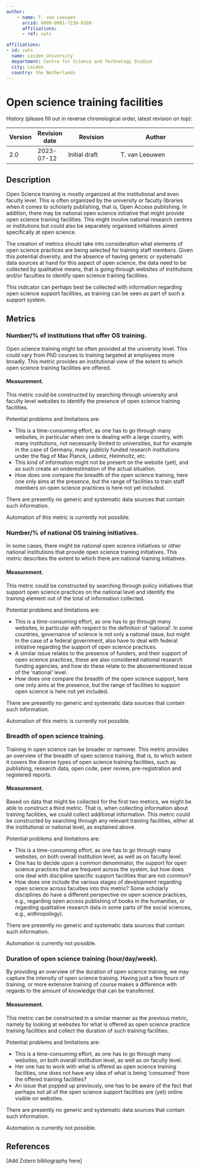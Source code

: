 ```yaml
---
author:
    - name: T. van Leeuwen
      orcid: 0000-0001-7238-6289
      affiliations:
      - ref: cwts

affiliations:
- id: cwts
  name: Leiden University
  department: Centre for Science and Technology Studies
  city: Leiden
  country: the Netherlands
---
```


# Open science training facilities {#open-science-training-facilities .unnumbered}

History (please fill out in reverse chronological order, latest revision on top):

| Version | Revision date | Revision                     | Author                                      |
|---------|---------------|------------------------------|---------------------------------------------|
| 2.0     | 2023-07-12    | Initial draft                | T. van Leeuwen                              |


## Description

Open Science training is mostly organized at the institutional and even faculty level. This is often organized by the university or faculty libraries when it comes to scholarly publishing, that is, Open Access publishing. In addition, there may be national open science initiative that might provide open science training facilities. This might involve national research centres or institutions but could also be separately organised initiatives aimed specifically at open science.

The creation of metrics should take into consideration what elements of open science practices are being selected for training staff members. Given this potential diversity, and the absence of having generic or systematic data sources at hand for this aspect of open science, the data need to be collected by qualitative means, that is going through websites of institutions and/or faculties to identify open science training facilities.

This indicator can perhaps best be collected with information regarding open science support facilities, as training can be seen as part of such a support system.

## Metrics

### Number/% of institutions that offer OS training.

Open science training might be often provided at the university level. This could vary from PhD courses to training targeted at employees more broadly. This metric provides an institutional view of the extent to which open science training facilities are offered.

#### Measurement.

This metric could be constructed by searching through university and faculty level websites to identify the presence of open science training facilities.

Potential problems and limitations are:

-   This is a time-consuming effort, as one has to go through many websites, in particular when one is dealing with a large country, with many institutions, not necessarily limited to universities, but for example in the case of Germany, many publicly funded research institutions under the flag of Max Planck, Leibniz, Helmholtz, etc.
-   This kind of information might not be present on the website (yet), and as such create an underestimation of the actual situation.
-   How does one compare the breadth of the open science training, here one only aims at the presence, but the range of facilities to train staff members on open science practices is here not yet included.

There are presently no generic and systematic data sources that contain such information.

Automation of this metric is currently not possible.

### Number/% of national OS training initiatives.

In some cases, there might be national open science initiatives or other national institutions that provide open science training initiatives. This metric describes the extent to which there are national training initiatives.

#### Measurement.

This metric could be constructed by searching through policy initiatives that support open science practices on the national level and identify the training element out of the total of information collected.

Potential problems and limitations are:

-   This is a time-consuming effort, as one has to go through many websites, in particular with respect to the definition of ‘national’. In some countries, governance of science is not only a national issue, but might in the case of a federal government, also have to deal with federal initiative regarding the support of open science practices.
-   A similar issue relates to the presence of funders, and their support of open science practices, these are also considered national research funding agencies, and how do these relate to the abovementioned issue of the ‘national’ level.
-   How does one compare the breadth of the open science support, here one only aims at the presence, but the range of facilities to support open science is here not yet included.

There are presently no generic and systematic data sources that contain such information.

Automation of this metric is currently not possible.

### Breadth of open science training.

Training in open science can be broader or narrower. This metric provides an overview of the breadth of open science training, that is, to which extent it covers the diverse types of open science training facilities, such as publishing, research data, open code, peer review, pre-registration and registered reports.

#### Measurement.

Based on data that might be collected for the first two metrics, we might be able to construct a third metric. That is, when collecting information about training facilities, we could collect additional information. This metric could be constructed by searching through any relevant training facilities, either at the institutional or national level, as explained above.

Potential problems and limitations are:

-   This is a time-consuming effort, as one has to go through many websites, on both overall institution level, as well as on faculty level.
-   One has to decide upon a common denominator, the support for open science practices that are frequent across the system, but how does one deal with discipline specific support facilities that are not common?
-   How does one include the various stages of development regarding open science across faculties into this metric? Some scholarly disciplines do have a different perspective on open science practices, e.g., regarding open access publishing of books in the humanities, or regarding qualitative research data in some parts of the social sciences, e.g., anthropology).

There are presently no generic and systematic data sources that contain such information.

Automation is currently not possible.

### Duration of open science training (hour/day/week).

By providing an overview of the duration of open science training, we may capture the intensity of open science training. Having just a few hours of training, or more extensive training of course makes a difference with regards to the amount of knowledge that can be transferred.

#### Measurement.

This metric can be constructed in a similar manner as the previous metric, namely by looking at websites for what is offered as open science practice training facilities and collect the duration of such training facilities.

Potential problems and limitations are:

-   This is a time-consuming effort, as one has to go through many websites, on both overall institution level, as well as on faculty level.
-   Her one has to work with what is offered as open science training facilities, one does not have any idea of what is being ‘consumed‘ from the offered training facilities?
-   An issue that popped up previously, one has to be aware of the fact that perhaps not all of the open science support facilities are (yet) online visible on websites.

There are presently no generic and systematic data sources that contain such information.

Automation is currently not possible.

## References

\[Add Zotero bibliography here\]
